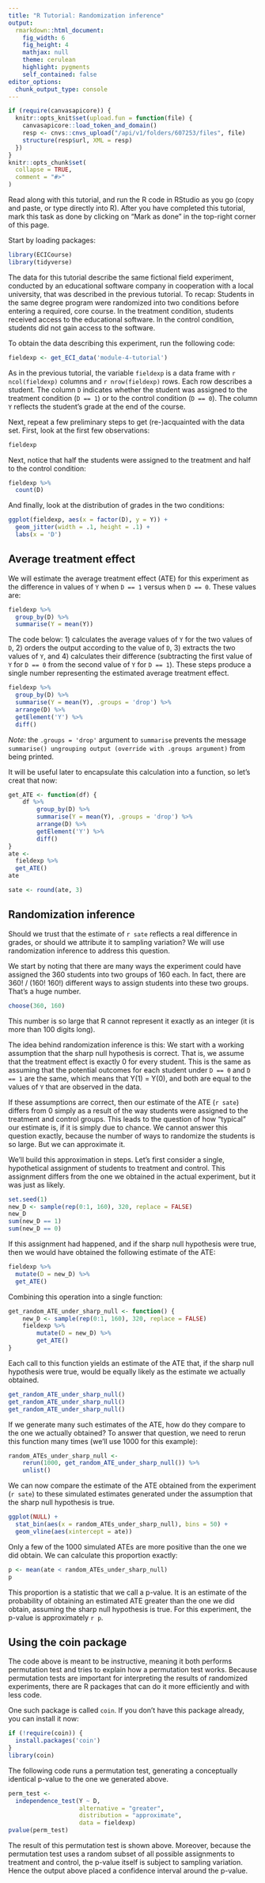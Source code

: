 ```yaml
---
title: "R Tutorial: Randomization inference"
output: 
  rmarkdown::html_document:
    fig_width: 6
    fig_height: 4
    mathjax: null
    theme: cerulean
    highlight: pygments
    self_contained: false
editor_options: 
  chunk_output_type: console
---
```


<style>
pre > code.sourceCode a {
  display: none;
}
pre {
  border-width: 0px;
}
code {
  border-width: 0px;
}
</style>


```r
if (require(canvasapicore)) {
  knitr::opts_knit$set(upload.fun = function(file) {
    canvasapicore::load_token_and_domain()
    resp <- cnvs::cnvs_upload("/api/v1/folders/607253/files", file)
    structure(resp$url, XML = resp)
  })
}
knitr::opts_chunk$set(
  collapse = TRUE,
  comment = "#>"
)
```


Read along with this tutorial, and run the R code in RStudio as you go (copy and paste, or type directly into R). After you have completed this tutorial, mark this task as done by clicking on "Mark as done" in the top-right corner of this page.

Start by loading packages:

```r
library(ECICourse)
library(tidyverse)
```

The  data for this tutorial describe the same fictional field  experiment,  conducted by an educational software company in cooperation with a local university, that was described in the previous tutorial. To recap: Students in the same degree program were randomized into two  conditions before entering  a required, core course. In the  treatment condition, students received access to the educational software. In the control condition, students did not  gain access to the software.

To obtain the data describing this experiment, run the following code:

```r
fieldexp <- get_ECI_data('module-4-tutorial')
```

As in the previous tutorial, the variable `fieldexp` is a data frame with `r ncol(fieldexp)` columns and `r nrow(fieldexp)` rows. Each row describes a  student. The column  `D` indicates whether the student was assigned to the treatment condition (`D == 1`) or to the control condition (`D == 0`). The column `Y` reflects the student's grade at the end of the course.

Next, repeat a few preliminary steps to  get  (re-)acquainted with the data set. First, look at the first few observations:

```r
fieldexp
```

Next, notice that half the students were assigned to the treatment and half to the control condition:

```r
fieldexp %>%
  count(D)
```

And finally, look at the distribution of grades in the  two conditions:

```r
ggplot(fieldexp, aes(x = factor(D), y = Y)) +
  geom_jitter(width = .1, height = .1) +
  labs(x = 'D')
```

## Average treatment effect

We will estimate the average treatment effect (ATE) for this experiment as the difference in values of `Y` when `D == 1` versus when `D == 0`. These  values are:


```r
fieldexp %>%
  group_by(D) %>%
  summarise(Y = mean(Y))
```

The  code below: 1) calculates the average values of `Y` for the two values of `D`, 2) orders the output according to the value of `D`,  3) extracts the two values of `Y`, and 4)  calculates their difference (subtracting the first value of `Y` for `D == 0` from the second value of `Y` for `D == 1`).  These  steps produce a single number representing the estimated average  treatment effect.

```r
fieldexp %>%
  group_by(D) %>%
  summarise(Y = mean(Y), .groups = 'drop') %>%
  arrange(D) %>%
  getElement('Y') %>%
  diff()
```

*Note:* the `.groups = 'drop'` argument to `summarise` prevents the message `summarise() ungrouping output (override with .groups argument)`  from being printed.

It will be  useful later to encapsulate this calculation into a function, so let's creat that now:

```r
get_ATE <- function(df) {
	df %>%
		group_by(D) %>%
		summarise(Y = mean(Y), .groups = 'drop') %>%
		arrange(D) %>%
		getElement('Y') %>%
		diff()
}
ate <- 
  fieldexp %>%
  get_ATE()
ate
```


```r
sate <- round(ate, 3)
```

## Randomization inference

Should we trust that the estimate of `r sate` reflects a real difference in grades,  or should we attribute it  to sampling variation? We  will use randomization inference to address this question.

We  start by noting that there are many ways the experiment could have  assigned the 360 students into two groups of 160 each. In  fact, there are 360! / (160! 160!) different ways to assign students  into these two groups.  That's a huge number.

```r
choose(360, 160)
```

This number is so large that R  cannot represent it exactly as an integer (it is more than 100 digits  long).

The  idea behind randomization inference is this: We start  with a working  assumption that the sharp null hypothesis  is correct. That is,  we assume that the treatment effect is exactly 0  for every student. This is the same as assuming that the potential outcomes for each student under `D == 0` and `D == 1`  are  the same, which means that Y(1) = Y(0), and both are equal to  the values  of  `Y` that are  observed in the data.  

If these assumptions are correct, then our estimate of the ATE (`r sate`) differs from 0 simply as a result of the way students were assigned  to the treatment  and control groups. This leads to the question of how "typical" our estimate is, if it is simply due to chance. We cannot answer this question exactly, because the number of ways to randomize the students is  so large. But we can approximate it. 

We'll build this approximation in  steps. Let's first consider a single, hypothetical assignment of students to treatment and control. This assignment differs from the one we obtained in the actual  experiment, but it was just as likely.

```r
set.seed(1)
new_D <- sample(rep(0:1, 160), 320, replace = FALSE)
new_D
sum(new_D == 1)
sum(new_D == 0)
```

If this assignment had happened, and if the sharp null  hypothesis  were true,  then we would have obtained the following estimate  of the ATE:

```r
fieldexp %>%
  mutate(D = new_D) %>%
  get_ATE()
```

Combining this operation into a single function:

```r
get_random_ATE_under_sharp_null <- function() {
	new_D <- sample(rep(0:1, 160), 320, replace = FALSE)
	fieldexp %>%
		mutate(D = new_D) %>%
		get_ATE()
}
```

Each call  to this function yields an estimate of the  ATE that, if the sharp null hypothesis were true, would be  equally likely as  the estimate we actually obtained.

```r
get_random_ATE_under_sharp_null()
get_random_ATE_under_sharp_null()
get_random_ATE_under_sharp_null()
```

If we  generate many such estimates of the ATE, how do they  compare to the one we actually obtained? To answer that  question, we need to rerun this function many  times (we'll use 1000 for this  example):

```r
random_ATEs_under_sharp_null <-  
	rerun(1000, get_random_ATE_under_sharp_null()) %>%
	unlist()
```

We can now compare  the estimate of the ATE obtained from the experiment (`r sate`) to these simulated estimates generated under the  assumption  that  the sharp null hypothesis is true. 

```r
ggplot(NULL) +
  stat_bin(aes(x = random_ATEs_under_sharp_null), bins = 50) +
  geom_vline(aes(xintercept = ate))
```

Only a few of the 1000 simulated ATEs are more positive than the one we  did obtain.  We can  calculate  this proportion exactly:

```r
p <- mean(ate < random_ATEs_under_sharp_null)
p
```

This proportion is a statistic  that we call a p-value. It  is an estimate of the  probability of obtaining an estimated ATE greater  than the one we did obtain,   assuming the sharp null hypothesis is true. For this experiment, the p-value is approximately `r p`.



## Using the coin package

The code above is  meant to be instructive, meaning it both performs permutation test and tries to explain how a permutation test works. Because permutation tests are important for interpreting the  results of randomized experiments, there are  R packages that can do it more efficiently and with less code. 

One such package is called  `coin`. If you don't have this package already, you can install it now:

```r
if (!require(coin)) {
  install.packages('coin')
}
library(coin)
```

The following code runs a permutation test, generating a conceptually identical p-value to the one we generated  above.

```r
perm_test <- 
  independence_test(Y ~ D, 
                    alternative = "greater", 
                    distribution = "approximate", 
                    data = fieldexp)
pvalue(perm_test)
```

The result of this permutation test is shown above. Moreover, because the  permutation test uses  a random subset of all possible assignments to treatment and control, the p-value itself is subject to sampling variation. Hence the output above placed a confidence interval around the p-value.




